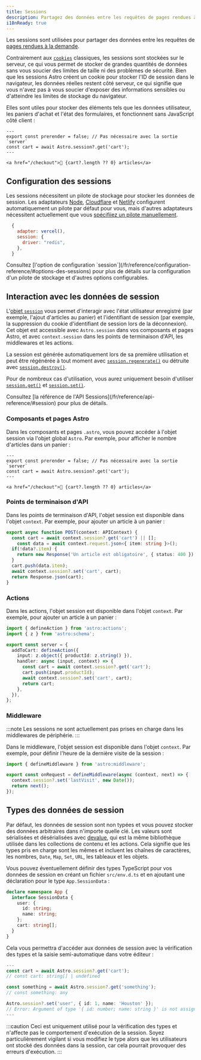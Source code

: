 ```yaml
---
title: Sessions
description: Partagez des données entre les requêtes de pages rendues à la demande.
i18nReady: true
---
```



<p>
<Since v="5.7.0" />
</p>

Les sessions sont utilisées pour partager des données entre les requêtes de [pages rendues à la demande](/fr/guides/on-demand-rendering/). 

Contrairement aux [`cookies`](/fr/guides/on-demand-rendering/#cookies) classiques, les sessions sont stockées sur le serveur, ce qui vous permet de stocker de grandes quantités de données sans vous soucier des limites de taille ni des problèmes de sécurité. Bien que les sessions Astro créent un cookie pour stocker l'ID de session dans le navigateur, les données réelles restent côté serveur, ce qui signifie que vous n'avez pas à vous soucier d'exposer des informations sensibles ou d'atteindre les limites de stockage du navigateur.

Elles sont utiles pour stocker des éléments tels que les données utilisateur, les paniers d'achat et l'état des formulaires, et fonctionnent sans JavaScript côté client :

```astro title="src/components/CartButton.astro" {3}
---
export const prerender = false; // Pas nécessaire avec la sortie `server`
const cart = await Astro.session?.get('cart');
---

<a href="/checkout">🛒 {cart?.length ?? 0} articles</a>
```

## Configuration des sessions

Les sessions nécessitent un pilote de stockage pour stocker les données de session. Les adaptateurs [Node](/fr/guides/integrations-guide/node/#sessions), [Cloudflare](/fr/guides/integrations-guide/cloudflare/#sessions) et [Netlify](/fr/guides/integrations-guide/netlify/#sessions) configurent automatiquement un pilote par défaut pour vous, mais d'autres adaptateurs nécessitent actuellement que vous [spécifiiez un pilote manuellement](/fr/reference/configuration-reference/#sessiondriver). 

```js title="astro.config.mjs" ins={4}
  {
    adapter: vercel(),
    session: {
      driver: "redis",
    },
  }
```

<ReadMore>
  Consultez [l'option de configuration `session`](/fr/reference/configuration-reference/#options-des-sessions) pour plus de détails sur la configuration d'un pilote de stockage et d'autres options configurables.
</ReadMore>


## Interaction avec les données de session

L'[objet `session`](/fr/reference/api-reference/#session) vous permet d'interagir avec l'état utilisateur enregistré (par exemple, l'ajout d'articles au panier) et l'identifiant de session (par exemple, la suppression du cookie d'identifiant de session lors de la déconnexion). Cet objet est accessible avec `Astro.session` dans vos composants et pages Astro, et avec `context.session` dans les points de terminaison d'API, les middlewares et les actions.

La session est générée automatiquement lors de sa première utilisation et peut être régénérée à tout moment avec [`session.regenerate()`](/fr/reference/api-reference/#regenerate) ou détruite avec [`session.destroy()`](/fr/reference/api-reference/#destroy).

Pour de nombreux cas d'utilisation, vous aurez uniquement besoin d'utiliser [`session.get()`](/fr/reference/api-reference/#get) et [`session.set()`](/fr/reference/api-reference/#set). 

<ReadMore>
Consultez [la référence de l'API Sessions](/fr/reference/api-reference/#session) pour plus de détails.
</ReadMore>

### Composants et pages Astro

Dans les composants et pages `.astro`, vous pouvez accéder à l'objet session via l'objet global `Astro`. Par exemple, pour afficher le nombre d'articles dans un panier :

```astro title="src/components/CartButton.astro" "Astro.session"
---
export const prerender = false; // Pas nécessaire avec la sortie `server`
const cart = await Astro.session?.get('cart');
---

<a href="/checkout">🛒 {cart?.length ?? 0} articles</a>
```

### Points de terminaison d'API

Dans les points de terminaison d'API, l'objet session est disponible dans l'objet `context`. Par exemple, pour ajouter un article à un panier :

```ts title="src/pages/api/addToCart.ts" "context.session"
export async function POST(context: APIContext) {
  const cart = await context.session?.get('cart') || [];
	const data = await context.request.json<{ item: string }>();
  if(!data?.item) {
    return new Response('Un article est obligatoire', { status: 400 });
  }
  cart.push(data.item);
  await context.session?.set('cart', cart);
  return Response.json(cart);
}
```

### Actions

Dans les actions, l'objet session est disponible dans l'objet `context`. Par exemple, pour ajouter un article à un panier :

```ts title="src/actions/addToCart.ts" "context.session"
import { defineAction } from 'astro:actions';
import { z } from 'astro:schema';

export const server = {
  addToCart: defineAction({
    input: z.object({ productId: z.string() }),
    handler: async (input, context) => {
      const cart = await context.session?.get('cart');
      cart.push(input.productId);
      await context.session?.set('cart', cart);
      return cart;
    },
  }),
};
```

### Middleware

:::note
Les sessions ne sont actuellement pas prises en charge dans les middlewares de périphérie.
:::

Dans le middleware, l'objet session est disponible dans l'objet `context`. Par exemple, pour définir l'heure de la dernière visite de la session :

```ts title="src/middleware.ts" "context.session"
import { defineMiddleware } from 'astro:middleware';

export const onRequest = defineMiddleware(async (context, next) => {
  context.session?.set('lastVisit', new Date());
  return next();
});
```

## Types des données de session

Par défaut, les données de session sont non typées et vous pouvez stocker des données arbitraires dans n'importe quelle clé. Les valeurs sont sérialisées et désérialisées avec [devalue](https://github.com/Rich-Harris/devalue), qui est la même bibliothèque utilisée dans les collections de contenu et les actions. Cela signifie que les types pris en charge sont les mêmes et incluent les chaînes de caractères, les nombres, `Date`, `Map`, `Set`, `URL`, les tableaux et les objets.

Vous pouvez éventuellement définir des types TypeScript pour vos données de session en créant un fichier `src/env.d.ts` et en ajoutant une déclaration pour le type `App.SessionData` :

```ts title="src/env.d.ts"
declare namespace App {
  interface SessionData {
    user: {
      id: string;
      name: string;
    };
    cart: string[];
  }
}
```

Cela vous permettra d'accéder aux données de session avec la vérification des types et la saisie semi-automatique dans votre éditeur :

```ts title="src/components/CartButton.astro"
---
const cart = await Astro.session?.get('cart');
// const cart: string[] | undefined

const something = await Astro.session?.get('something');
// const something: any

Astro.session?.set('user', { id: 1, name: 'Houston' });
// Error: Argument of type '{ id: number; name: string }' is not assignable to parameter of type '{ id: string; name: string; }'.
---
```

:::caution
Ceci est uniquement utilisé pour la vérification des types et n'affecte pas le comportement d'exécution de la session. Soyez particulièrement vigilant si vous modifiez le type alors que les utilisateurs ont stocké des données dans la session, car cela pourrait provoquer des erreurs d'exécution.
:::
